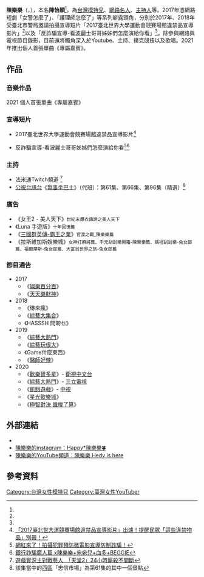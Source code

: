 
{{藝人
| 名字 = 陳樂樂
| 類型 = 女藝人
| 本名 = 陳怡穎 <ref name=appledaily20170814>[https://tw.appledaily.com/life/20170814/3NKVLUY6O5FEISGO2AECGNFR2A/ 世大運周末開幕　宣導違禁品的女警太犯規]</ref>
| 暱稱 = 樂樂
| 國籍 = {{ROC}}
| 出生地點 = {{TWN}}[[彰化縣|彰化]]
| 生日 = 1992年10月22日
| 職業 = 模特兒、網紅、Youtuber、[[主持|主持]]
| 語言 = 國語、英文、台語
| 教育程度 = [[台中科技大學|台中科技大學]]流通管理學系畢業 <ref name=appledaily20170814 />
| 出道作 = 《女警怎麼了》
| 代表作 = 
| 活躍年代 = [[2017年|2017年]]-至今
}}
{{Infobox YouTube personality
| header-color       = 
| honorific_prefix   = 
| name               = 陳樂樂 Hedy is here
| honorific_suffix   = 
| logo               =
| logo_size          =
| logo_alt           =
| logo caption       =
| image              =
| image_size         =
| alt                = 
| caption            = 
| pseudonym          =
| channel_name       = 
| channel_url        =
| channel_direct_url =
| channels           = [https://www.youtube.com/channel/UCPt4_eCv0FoxCjWwVSWg8Lw 陳樂樂 Hedy is here]
| creator            = [[陳樂樂|陳樂樂]]
| years_active       = 2019年5月3日至今
| genre              = 
| subscribers        = 
| subscriber_date    = 
| views              = 
| view_date          = 
| catchphrase(s)     = 
| silver_button      = 
| silver_year        = 
| gold_button        = 
| gold_year          =
| diamond_button     = 
| diamond_year       = 
| ruby_button        = 
| ruby_year          = 
| module             = 
| stats_update       = 
| extra_information  = 
}}

'''陳樂樂'''（{{lang-en|Hedy Chen}}，{{bd||1992年10月22日}}），本名'''陳怡穎'''<ref name=appledaily20170814 />，為[[台灣|台灣]][[模特兒|模特兒]]、[[網路名人|網路名人]]、[[主持人|主持人]]等。2017年憑網路短劇「女警怎麼了」、「護理師怎麼了」等系列嶄露頭角，分別於2017年、2018年受臺北市警局邀請拍攝宣導短片「2017臺北世界大學運動會競賽場館違禁品宣導影片」<ref name=police-taipei-2017/>以及「反詐騙宣導-看波麗士哥哥姊姊們怎麼演給你看」<ref name=police-taipei-2018/>。除參與網路與電視節目錄影，目前還將觸角深入於Youtube、主持、撲克競技以及歌唱。2021年推出個人首張單曲《專屬嘉賓》。

== 作品 ==
=== 音樂作品 ===
2021 個人首張單曲《專屬嘉賓》

=== 宣導短片 ===
*2017臺北世界大學運動會競賽場館違禁品宣導影片<ref name=police-taipei-2017> [https://police.gov.taipei/News_Content.aspx?n=0B762199E50C4AB2&sms=72544237BBE4C5F6&s=AD99D86782274045 「2017臺北世大運競賽場館違禁品宣導影片」出爐！提醒民眾「這些違禁物品」別帶！]</ref>

*反詐騙宣導-看波麗士哥哥姊姊們怎麼演給你看<ref name=police-taipei-2018> [https://www.pbs.gov.tw/cht/index.php?code=list&flag=detail&ids=143&article_id=16131 網紅來了！拍攝犯罪預防微電影宣導防制詐騙！]</ref><ref name=police-taipeiFB-2018> [https://www.facebook.com/police.taipei/posts/2067754216839116 銀行詐騙魔人篇 x陳樂樂+宛宛兒+血多+BEGGIE]</ref>

=== 主持 ===
*法米通Twitch頻道 <ref name=fami通>[https://tw.appledaily.com/entertainment/20170614/A5UTCSSPV3UBABCJD55OI5CQHA/ 遊戲實況主對戰藝人　「天堂2」24小時廝殺不間斷]</ref>
*[[公視台語台|公視台語台]]《[[無事坐巴士|無事坐巴士]]》（代班）：第61集、第66集、第96集（精選）<ref>該集當中的[[西區_(臺中市)|西區]]「忠信市場」為第61集的其中一個景點</ref>

=== 廣告 ===
*《女王2 - 美人天下》<small>世紀末爆衣傳說之美人天下</small>
*《Luna 手遊版》<small>十年回憶篇</small>
*《[[三国群英传系列#行動遊戲及網頁遊戲|三國群英傳-霸王之業]]》<small>官渡之戰_陳樂樂篇</small>
*《拉斯維加斯娛樂城》<small>女神打麻將篇、千元刮刮樂開箱-陳樂樂篇、媽祖刮刮樂-兔女郎篇、福爾摩斯-兔女郎篇、大富翁世界之旅-兔女郎篇
</small>
=== 節目通告 ===
*2017
**《[[娛樂百分百|娛樂百分百]]》
**《[[天天樂財神|天天樂財神]]》
*2018
**《琳來瘋》
**《[[綜藝大集合|綜藝大集合]]》
**《HASSSH 問啲乜》
*2019
**《[[綜藝大熱門|綜藝大熱門]]》
**《[[綜藝玩很大|綜藝玩很大]]》
**《Game什麼東西》
**《[[醫師好辣|醫師好辣]]》
*2020
**《[[歡樂智多星|歡樂智多星]]》- [[衛視中文台|衛視中文台]]
**《[[綜藝大熱門|綜藝大熱門]]》- [[三立電視|三立電視]]
**《[[飢餓遊戲_(電視節目)|飢餓遊戲]]》- [[中視|中視]]
**《[[星光歡樂城|星光歡樂城]]》
**《[[極智對決_誰梭了算|極智對決 誰梭了算]]》

== 外部連結 ==
*{{Facebook|happyiii}}
*[https://instagram.com/happyiii 陳樂樂的instagram：Happy*陳樂樂🍀]
*[https://www.youtube.com/channel/UCPt4_eCv0FoxCjWwVSWg8Lw 陳樂樂的YouTube頻道：陳樂樂 Hedy is here]

== 參考資料 ==
{{reflist}}

[[Category:台灣女性模特兒|Category:台灣女性模特兒]]
[[Category:臺灣女性YouTuber|Category:臺灣女性YouTuber]]